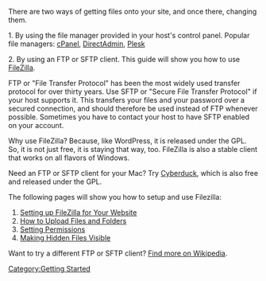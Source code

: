 {{Languages|
{{en|FTP Clients}}
{{fr|Utiliser_un_Client_FTP}}
{{it|Client FTP}}
{{ja|FTP クライアント}}
{{pt-br|Clientes FTP}}
{{ru|FTP-клиенты}}
{{th|FTP Clients}}
{{zh-cn|FTP 客户端}}
{{zh-tw|FTP 客戶端}}
}}

There are two ways of getting files onto your site, and once there, changing them.

1. By using the file manager provided in your host's control panel. Popular file managers: [http://docs.cpanel.net/twiki/bin/view/AllDocumentation/CpanelDocs/FileManager cPanel], [http://www.site-helper.com/filemanager.html DirectAdmin], [http://download1.parallels.com/Plesk/PP10/10.4/Doc/en-US/online/plesk-administrator-guide/plesk-control-panel-user-guide/69465.htm Plesk]

2. By using an FTP or SFTP client. This guide will show you how to use [http://filezilla.sourceforge.net/ FileZilla].

FTP or "File Transfer Protocol" has been the most widely used transfer protocol for over thirty years. Use SFTP or "Secure File Transfer Protocol" if your host supports it. This transfers your files and your password over a secured connection, and should therefore be used instead of FTP whenever possible. Sometimes you have to contact your host to have SFTP enabled on your account.

Why use FileZilla? Because, like WordPress, it is released under the GPL. So, it is not just free, it is staying that way, too. FileZilla is also a stable client that works on all flavors of Windows.

Need an FTP or SFTP client for your Mac? Try [https://cyberduck.io/ Cyberduck], which is also free and released under the GPL.

The following pages will show you how to setup and use Filezilla:

<ol>
<li>[[Using_FileZilla|Setting up FileZilla for Your Website]]</li>
<li>[[Uploading_WordPress_to_a_remote_host|How to Upload Files and Folders]]</li>
<li>[[Changing_File_Permissions|Setting Permissions]]</li>
<li>[[Changing_File_Permissions#Unhide_the_hidden_files|Making Hidden Files Visible]]</li>
</ol>

Want to try a different FTP or SFTP client? [http://en.wikipedia.org/wiki/Comparison_of_FTP_clients Find more on Wikipedia].
[[Category:Getting Started]]